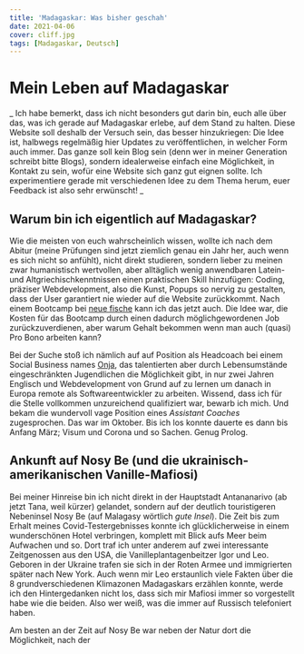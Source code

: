 ```yaml
---
title: 'Madagaskar: Was bisher geschah'
date: 2021-04-06
cover: cliff.jpg
tags: [Madagaskar, Deutsch]
---
```


# Mein Leben auf Madagaskar

_ Ich habe bemerkt, dass ich nicht besonders gut darin bin, euch alle über das, was ich gerade auf Madagaskar erlebe, auf dem Stand zu halten. Diese Website soll deshalb der Versuch sein, das besser hinzukriegen: Die Idee ist, halbwegs regelmäßig hier Updates zu veröffentlichen, in welcher Form auch immer. Das ganze soll kein Blog sein (denn wer in meiner Generation schreibt bitte Blogs), sondern idealerweise einfach eine Möglichkeit, in Kontakt zu sein, wofür eine Website sich ganz gut eignen sollte. Ich experimentiere gerade mit verschiedenen Idee zu dem Thema herum, euer Feedback ist also sehr erwünscht! _

## Warum bin ich eigentlich auf Madagaskar?

Wie die meisten von euch wahrscheinlich wissen, wollte ich nach dem Abitur (meine Prüfungen sind jetzt ziemlich genau ein Jahr her, auch wenn es sich nicht so anfühlt), nicht direkt studieren, sondern lieber zu meinen zwar humanistisch wertvollen, aber alltäglich wenig anwendbaren Latein- und Altgriechischkenntnissen einen praktischen Skill hinzufügen: Coding, präziser Webdevelopment, also die Kunst, Popups so nervig zu gestalten, dass der User garantiert nie wieder auf die Website zurückkommt. Nach einem Bootcamp bei [neue fische](https://www.neuefische.de) kann ich das jetzt auch. Die Idee war, die Kosten für das Bootcamp durch einen dadurch möglichgewordenen Job zurückzuverdienen, aber warum Gehalt bekommen wenn man auch (quasi) Pro Bono arbeiten kann?

Bei der Suche stoß ich nämlich auf auf Position als Headcoach bei einem Social Business names [Onja](https://www.onja.org), das talentierten aber durch Lebensumstände eingeschränkten Jugendlichen die Möglichkeit gibt, in nur zwei Jahren Englisch und Webdevelopment von Grund auf zu lernen um danach in Europa remote als Softwareentwickler zu arbeiten. Wissend, dass ich für die Stelle vollkommen unzureichend qualifiziert war, bewarb ich mich. Und bekam die wundervoll vage Position eines _Assistant Coaches_ zugesprochen. Das war im Oktober. Bis ich los konnte dauerte es dann bis Anfang März; Visum und Corona und so Sachen. Genug Prolog.

## Ankunft auf Nosy Be (und die ukrainisch-amerikanischen Vanille-Mafiosi)

Bei meiner Hinreise bin ich nicht direkt in der Hauptstadt Antananarivo (ab jetzt Tana, weil kürzer) gelandet, sondern auf der deutlich touristigeren Nebeninsel Nosy Be (auf Malagasy wörtlich _gute Insel_). Die Zeit bis zum Erhalt meines Covid-Testergebnisses konnte ich glücklicherweise in einem wunderschönen Hotel verbringen, komplett mit Blick aufs Meer beim Aufwachen und so. Dort traf ich unter anderem auf zwei interessante Zeitgenossen aus den USA, die Vanilleplantagenbeitzer Igor und Leo. Geboren in der Ukraine trafen sie sich in der Roten Armee und immigrierten später nach New York. Auch wenn mir Leo erstaunlich viele Fakten über die 8 grundverschiedenen Klimazonen Madagaskars erzählen konnte, werde ich den Hintergedanken nicht los, dass sich mir Mafiosi immer so vorgestellt habe wie die beiden. Also wer weiß, was die immer auf Russisch telefoniert haben.

Am besten an der Zeit auf Nosy Be war neben der Natur dort die Möglichkeit, nach der


<Comments />
